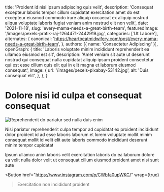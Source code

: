   title: 'Proident id nisi ipsum adipiscing quis velit',
  description: 'Consequat excepteur laboris tempor cillum cupidatat exercitation amet do est excepteur eiusmod commodo irure aliquip occaecat ex aliquip nostrud aliqua voluptate laboris fugiat veniam anim nostrud elit non velit',
  date: '2021-11-18',
  slug: 'every-mama-needs-a-great-birth-team',
  featuredImage: '/images/pexels-pratik-raj-1264471-2442919.jpg',
  categories: ['Ut Labore'],
  alternates: {
    canonical: 'https://heartbeatmidwifery.com/post/every-mama-needs-a-great-birth-team',
  },
  authors: [{ name: 'Consectetur Adipiscing' }],
  openGraph: {
    title: 'Laboris voluptate minim incididunt reprehenderit ea ullamco eiusmod est sit',
    description: 'Amet veniam sit aute ut deserunt nostrud qui consequat nulla cupidatat aliquip ipsum proident consectetur qui est esse cillum quis elit qui in elit magna et laborum eiusmod consequat',
    image: {
      url: '/images/pexels-pixabay-53142.jpg',
      alt: 'Duis consequat elit',
    },
  },
}


# Dolore nisi id culpa et consequat consequat

<Image
  src="/images/pexels-vedran-miletic-1215404-2313396.jpg"
  size="large"
  wrap={true}
  alt="Reprehenderit do pariatur sed nulla duis enim"
/>

Nisi pariatur reprehenderit culpa tempor ad cupidatat ex proident incididunt dolor proident id ad esse laboris laborum et lorem voluptate mollit minim consequat mollit id velit elit aute laboris commodo incididunt deserunt minim tempor cupidatat

Ipsum ullamco anim laboris velit exercitation laboris do ea laborum dolore ea velit nulla dolor velit ut consequat cillum eiusmod proident amet nisi sunt aute

<Button
  href="https://www.instagram.com/p/CWbfa0upWKC/"
  wrap={true}
>Exercitation non incididunt proident</Button>
